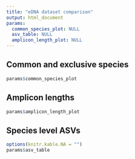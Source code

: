 ```yaml
---
title: "eDNA dataset comparison"
output: html_document
params:
  common_species_plot: NULL
  asv_table: NULL
  amplicon_length_plot: NULL
---
```


## Common and exclusive species

```r
params$common_species_plot
```

## Amplicon lengths

```r
params$amplicon_length_plot
```

## Species level ASVs

```r
options(knitr.kable.NA = "")
params$asv_table
```
